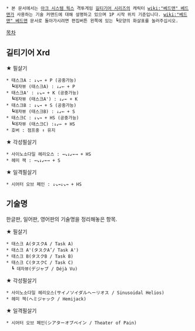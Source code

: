  * 본 문서에서는 [[아크 시스템 웍스]] 격투게임 [[길티기어 시리즈]]의 캐릭터 [[wiki:"베드맨" 베드맨]]가 사용하는 기술 커맨드에 대해 설명하고 있으며 1P 시작 위치 기준입니다. [[wiki:"베드맨" 베드맨]] 문서로 돌아가시려면 편집버튼 왼쪽에 있는 ┗모양의 화살표를 눌러주십시오.

[[목차]]

== 길티기어 Xrd ==
★ 필살기
 * 태스크A : ↓↘→ + P (공중가능)
   ┗데자뷰 (태스크A) : ↓↙← + P
 * 태스크A' : ↓↘→ + K (공중가능)
   ┗데자뷰 (태스크A') : ↓↙← + K
 * 태스크B : ↓↘→ + S (공중가능)
   ┗데자뷰 (태스크B) : ↓↙← + S
 * 태스크C : ↓↘→ + HS (공중가능)
   ┗데자뷰 (태스크C) :↓↙← + HS
 * 호버 : 점프중 ↑ 유지

★ 각성필살기
 * 사이노소다일 헤리오스 : →↘↓↙←→ + HS
 * 헤미 잭 : →↘↓↙←→ + S

★ 일격필살기
 * 시어터 오브 페인 : ↓↘→↓↘→ + HS

== 기술명 ==
한글판, 일어판, 영어판의 기술명을 정리해놓은 항목.

★ 필살기
 * 태스크 A(タスクA / Task A)
 * 태스크 A'(タスクA’/ Task A')
 * 태스크 B(タスクB / Task B)
 * 태스크 C(タスクC / Task C)
   ┗ 데자뷰(デジャブ / Déjà Vu)

★ 각성필살기
 * 사이노소다일 헤리오스(サイノソイダルヘーリオス / Sinusoidal Helios)
 * 헤미 잭(ヘミジャック / Hemijack)

★ 일격필살기
 * 시어터 오브 페인(シアターオブペイン / Theater of Pain)
